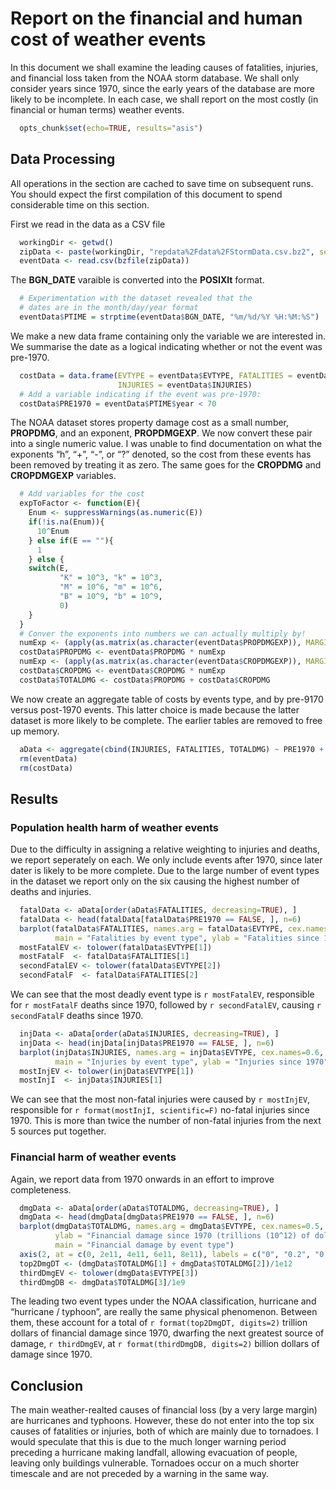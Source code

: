 Report on the financial and human cost of weather events
========================================================

In this document we shall examine the leading causes of fatalities, injuries, and financial loss taken from the NOAA storm database.
We shall only consider years since 1970, since the early years of the database are more likely to be incomplete.
In each case, we shall report on the most costly (in financial or human terms) weather events.

```r
  opts_chunk$set(echo=TRUE, results="asis")
```
## Data Processing

All operations in the section are cached to save time on subsequent runs.
You should expect the first compilation of this document to spend considerable time on this section.

First we read in the data as a CSV file
```r
  workingDir <- getwd() 
  zipData <- paste(workingDir, "repdata%2Fdata%2FStormData.csv.bz2", sep="/")
  eventData <- read.csv(bzfile(zipData))
```

The **BGN_DATE** varaible is converted into the **POSIXlt** format.
```r
  # Experimentation with the dataset revealed that the
  # dates are in the month/day/year format
  eventData$PTIME = strptime(eventData$BGN_DATE, "%m/%d/%Y %H:%M:%S")
```

We make a new data frame containing only the variable we are interested in.
We summarise the date as a logical indicating whether or not the event was pre-1970.
```r
  costData = data.frame(EVTYPE = eventData$EVTYPE, FATALITIES = eventData$FATALITIES,
                        INJURIES = eventData$INJURIES)
  # Add a variable indicating if the event was pre-1970:
  costData$PRE1970 = eventData$PTIME$year < 70
```

The NOAA dataset stores property damage cost as a small number, **PROPDMG**, and an exponent, **PROPDMGEXP**.
We now convert these pair into a single numeric value.
I was unable to find documentation on what the exponents "h", "+", "-", or "?" denoted, so the cost from these events has been removed by treating it as zero. 
The same goes for the **CROPDMG** and **CROPDMGEXP** variables.
```r
  # Add variables for the cost
  expToFactor <- function(E){
    Enum <- suppressWarnings(as.numeric(E))
    if(!is.na(Enum)){
      10^Enum
    } else if(E == ""){
      1
    } else {
    switch(E,
           "K" = 10^3, "k" = 10^3,
           "M" = 10^6, "m" = 10^6,
           "B" = 10^9, "b" = 10^9,
           0)
    }
  }
  # Conver the exponents into numbers we can actually multiply by!
  numExp <- (apply(as.matrix(as.character(eventData$PROPDMGEXP)), MARGIN = 1 , FUN = expToFactor))
  costData$PROPDMG <- eventData$PROPDMG * numExp
  numExp <- (apply(as.matrix(as.character(eventData$CROPDMGEXP)), MARGIN = 1 , FUN = expToFactor))
  costData$CROPDMG <- eventData$CROPDMG * numExp
  costData$TOTALDMG <- costData$PROPDMG + costData$CROPDMG
```

We now create an aggregate table of costs by events type, and by pre-9170 versus post-1970 events.
This latter choice is made because the latter dataset is more likely to be complete.
The earlier tables are removed to free up memory.

```r
  aData <- aggregate(cbind(INJURIES, FATALITIES, TOTALDMG) ~ PRE1970 + EVTYPE, data = costData, FUN = sum)
  rm(eventData)
  rm(costData)
```

## Results

### Population health harm of weather events

Due to the difficulty in assigning a relative weighting to injuries and deaths, we report seperately on each.
We only include events after 1970, since later dater is likely to be more complete.
Due to the large number of event types in the dataset we report only on the six causing the highest number of deaths and injuries.

```r
  fatalData <- aData[order(aData$FATALITIES, decreasing=TRUE), ]
  fatalData <- head(fatalData[fatalData$PRE1970 == FALSE, ], n=6)
  barplot(fatalData$FATALITIES, names.arg = fatalData$EVTYPE, cex.names=0.6,
          main = "Fatalities by event type", ylab = "Fatalities since 1970")
  mostFatalEV <- tolower(fatalData$EVTYPE[1])
  mostFatalF  <- fatalData$FATALITIES[1]
  secondFatalEV <- tolower(fatalData$EVTYPE[2])
  secondFatalF  <- fatalData$FATALITIES[2]
```

We can see that the most deadly event type is `r mostFatalEV`, responsible for `r mostFatalF` deaths since 1970, followed by `r secondFatalEV`, causing `r secondFatalF` deaths since 1970.


```r
  injData <- aData[order(aData$INJURIES, decreasing=TRUE), ]
  injData <- head(injData[injData$PRE1970 == FALSE, ], n=6)
  barplot(injData$INJURIES, names.arg = injData$EVTYPE, cex.names=0.6,
          main = "Injuries by event type", ylab = "Injuries since 1970")
  mostInjEV <- tolower(injData$EVTYPE[1])
  mostInjI  <- injData$INJURIES[1]
```

We can see that the most non-fatal injuries were caused by `r mostInjEV`, responsible for `r format(mostInjI, scientific=F)` no-fatal injuries since 1970.
This is more than twice the number of non-fatal injuries from the next 5 sources put together.

### Financial harm of weather events

Again, we report data from 1970 onwards in an effort to improve completeness.

```r
  dmgData <- aData[order(aData$TOTALDMG, decreasing=TRUE), ]
  dmgData <- head(dmgData[dmgData$PRE1970 == FALSE, ], n=6)
  barplot(dmgData$TOTALDMG, names.arg = dmgData$EVTYPE, cex.names=0.5, axes=F,
          ylab = "Financial damage since 1970 (trillions (10^12) of dollars)",
          main = "Financial damage by event type")
  axis(2, at = c(0, 2e11, 4e11, 6e11, 8e11), labels = c("0", "0.2", "0.4", "0.6", "0.8"))
  top2DmgDT <- (dmgData$TOTALDMG[1] + dmgData$TOTALDMG[2])/1e12
  thirdDmgEV <- tolower(dmgData$EVTYPE[3])
  thirdDmgDB <- dmgData$TOTALDMG[3]/1e9
```

The leading two event types under the NOAA classification, hurricane and "hurricane / typhoon", are really the same physical phenomenon.
Between them, these account for a total of `r format(top2DmgDT, digits=2)` trillion dollars of financial damage since 1970, dwarfing the next greatest source of damage, `r thirdDmgEV`, at `r format(thirdDmgDB, digits=2)` billion dollars of damage since 1970.

## Conclusion

The main weather-realted causes of financial loss (by a very large margin) are hurricanes and typhoons.
However, these do not enter into the top six causes of fatalities or injuries, both of which are mainly due to tornadoes.
I would speculate that this is due to the much longer warning period preceding a hurricane making landfall, allowing evacuation of people, leaving only buildings vulnerable.
Tornadoes occur on a much shorter timescale and are not preceded by a warning in the same way.
